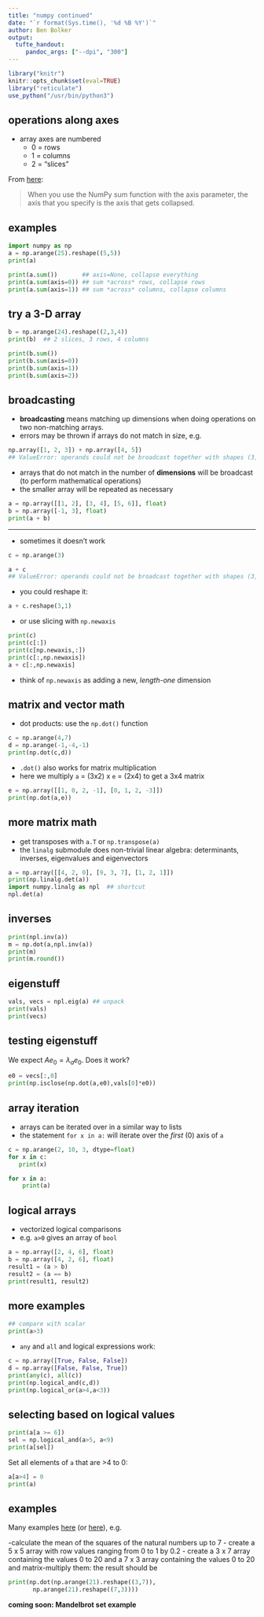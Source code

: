 ```yaml
---
title: "numpy continued"
date: "`r format(Sys.time(), '%d %B %Y')`"
author: Ben Bolker
output:
  tufte_handout:
     pandoc_args: ["--dpi", "300"]
---
```


</style>
<!--    content: url(https://i.creativecommons.org/l/by-sa/4.0/88x31.png)
>
<!-- Limit image width and height -->
<style type="text/css">
img {     
  max-height: 560px;     
  max-width: 800px; 
}
</style>

```r
library("knitr")
knitr::opts_chunk$set(eval=TRUE)
library("reticulate")
use_python("/usr/bin/python3")
```

## operations along axes

- array axes are numbered
    - 0 = rows
	- 1 = columns
	- 2 = "slices"

From [here](https://www.sharpsightlabs.com/blog/numpy-axes-explained/):

> When you use the NumPy sum function with the axis parameter, the axis that you specify is the axis that gets collapsed.

## examples

```python
import numpy as np
a = np.arange(25).reshape((5,5))
print(a)
```

```python
print(a.sum())       ## axis=None, collapse everything
print(a.sum(axis=0)) ## sum *across* rows, collapse rows
print(a.sum(axis=1)) ## sum *across* columns, collapse columns
```

## try a 3-D array

```python
b = np.arange(24).reshape((2,3,4))
print(b)  ## 2 slices, 3 rows, 4 columns
```

```python
print(b.sum())
print(b.sum(axis=0))
print(b.sum(axis=1))
print(b.sum(axis=2))
```

## broadcasting

- **broadcasting** means matching up dimensions when doing operations on two non-matching arrays.
- errors may be thrown if arrays do not match in size, e.g.
```python
np.array([1, 2, 3]) + np.array([4, 5])
## ValueError: operands could not be broadcast together with shapes (3,) (2,)
```
- arrays that do not match in the number of **dimensions** will be broadcast (to perform mathematical operations)
- the smaller array will be repeated as necessary
```python
a = np.array([[1, 2], [3, 4], [5, 6]], float)
b = np.array([-1, 3], float)
print(a + b)
```

---

- sometimes it doesn't work

```python
c = np.arange(3)
```

```python
a + c
## ValueError: operands could not be broadcast together with shapes (3,2) (3,)
```

- you could reshape it:
```python
a + c.reshape(3,1)
```
- or use slicing with `np.newaxis`
```python
print(c)
print(c[:])
print(c[np.newaxis,:])
print(c[:,np.newaxis])
a + c[:,np.newaxis]
```
- think of `np.newaxis` as adding a new, *length-one* dimension

## matrix and vector math

- dot products: use the `np.dot()` function
```python
c = np.arange(4,7)
d = np.arange(-1,-4,-1)
print(np.dot(c,d))
```
- `.dot()` also works for matrix multiplication
-  here we multiply `a` = (3x2) x `e` = (2x4) to get a 3x4 matrix
```python
e = np.array([[1, 0, 2, -1], [0, 1, 2, -3]])
print(np.dot(a,e))
```

## more matrix math

- get transposes with `a.T` or `np.transpose(a)`
- the `linalg` submodule does non-trivial linear algebra:
determinants, inverses, eigenvalues and eigenvectors

```python
a = np.array([[4, 2, 0], [9, 3, 7], [1, 2, 1]])
print(np.linalg.det(a))
import numpy.linalg as npl  ## shortcut
npl.det(a)
```

## inverses

```python
print(npl.inv(a))
m = np.dot(a,npl.inv(a))
print(m)
print(m.round())
```

## eigenstuff

```python
vals, vecs = npl.eig(a) ## unpack
print(vals)
print(vecs)
```

## testing eigenstuff

We expect $A e_0 = \lambda_a e_0$. Does it work?
```python
e0 = vecs[:,0]
print(np.isclose(np.dot(a,e0),vals[0]*e0))
```

## array iteration

- arrays can be iterated over in a similar way to lists
- the statement `for x in a:` will iterate over the *first* (0) axis of `a`

```python
c = np.arange(2, 10, 3, dtype=float)
for x in c:
   print(x)
```

```python
for x in a:
    print(a)
```

## logical arrays

* vectorized logical comparisons
* e.g. `a>0` gives an array of `bool`

```python
a = np.array([2, 4, 6], float)
b = np.array([4, 2, 6], float)
result1 = (a > b)
result2 = (a == b)
print(result1, result2)
```

## more examples

```python
## compare with scalar
print(a>3)
```

* `any` and `all` and logical expressions work:

```python
c = np.array([True, False, False])
d = np.array([False, False, True])
print(any(c), all(c))
print(np.logical_and(c,d))
print(np.logical_or(a>4,a<3))
```

## selecting based on logical values

```python
print(a[a >= 6])
sel = np.logical_and(a>5, a<9)
print(a[sel])
```

Set all elements of `a` that are >4 to 0:

```python
a[a>4] = 0
print(a)
```

## examples

Many examples [here](http://www.labri.fr/perso/nrougier/teaching/numpy.100/index.html) (or [here](http://mybinder.org/repo/rougier/numpy-100/notebooks/100_Numpy_exercises.ipynb)), e.g.

-calculate the mean of the squares of the natural numbers up to 7
- create a 5 x 5 array with row values ranging from 0 to 1 by 0.2
- create a 3 x 7 array containing the values 0 to 20 and a 7 x 3 array containing the values 0 to 20 and matrix-multiply them: the result should be

```python
print(np.dot(np.arange(21).reshape((3,7)),
       np.arange(21).reshape((7,3))))
```

**coming soon: Mandelbrot set example**
